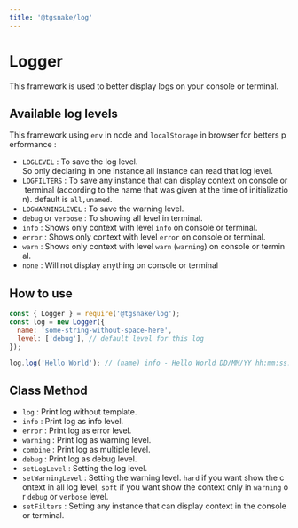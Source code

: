 ```yaml
---
title: '@tgsnake/log'
---
```


# Logger

This framework is used to better display logs on your console or terminal.

## Available log levels

This framework using `env` in node and `localStorage` in browser for betters performance :

- `LOGLEVEL` : To save the log level. So only declaring in one instance,all instance can read that log level.
- `LOGFILTERS` : To save any instance that can display context on console or terminal (according to the name that was given at the time of initialization). default is `all,unamed`.
- `LOGWARNINGLEVEL` : To save the warning level.
- `debug` or `verbose` : To showing all level in terminal.
- `info` : Shows only context with level `info` on console or terminal.
- `error` : Shows only context with level `error` on console or terminal.
- `warn` : Shows only context with level `warn` (`warning`) on console or terminal.
- `none` : Will not display anything on console or terminal

## How to use

```js
const { Logger } = require('@tgsnake/log');
const log = new Logger({
  name: 'some-string-without-space-here',
  level: ['debug'], // default level for this log
});

log.log('Hello World'); // (name) info - Hello World DD/MM/YY hh:mm:ss.ms
```

## Class Method

- `log` : Print log without template.
- `info` : Print log as info level.
- `error` : Print log as error level.
- `warning` : Print log as warning level.
- `combine` : Print log as multiple level.
- `debug` : Print log as debug level.
- `setLogLevel` : Setting the log level.
- `setWarningLevel` : Setting the warning level. `hard` if you want show the context in all log level, `soft` if you want show the context only in `warning` or `debug` or `verbose` level.
- `setFilters` : Setting any instance that can display context in the console or terminal.
